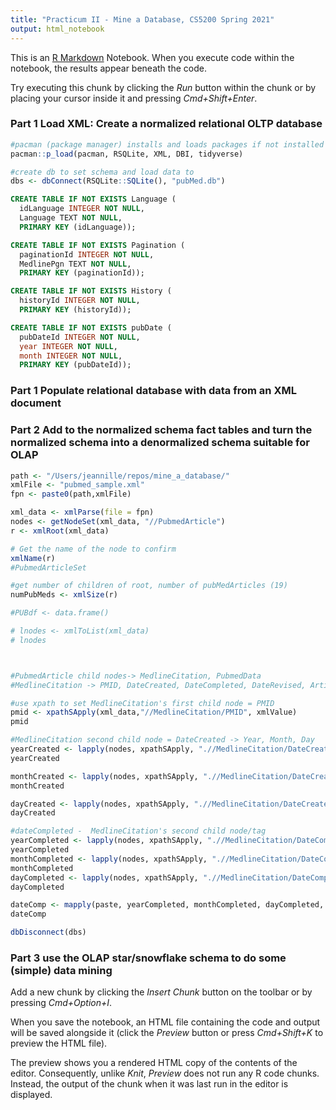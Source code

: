 ```yaml
---
title: "Practicum II - Mine a Database, CS5200 Spring 2021"
output: html_notebook
---
```


This is an [R Markdown](http://rmarkdown.rstudio.com) Notebook. When you execute code within the notebook, the results appear beneath the code. 

Try executing this chunk by clicking the *Run* button within the chunk or by placing your cursor inside it and pressing *Cmd+Shift+Enter*. 


### Part 1 Load XML: Create a normalized relational OLTP database
```r
#pacman (package manager) installs and loads packages if not installed
pacman::p_load(pacman, RSQLite, XML, DBI, tidyverse)

#create db to set schema and load data to
dbs <- dbConnect(RSQLite::SQLite(), "pubMed.db")

```



```sql

CREATE TABLE IF NOT EXISTS Language (
  idLanguage INTEGER NOT NULL,
  Language TEXT NOT NULL,
  PRIMARY KEY (idLanguage));

```


```sql

CREATE TABLE IF NOT EXISTS Pagination (
  paginationId INTEGER NOT NULL,
  MedlinePgn TEXT NOT NULL,
  PRIMARY KEY (paginationId));

```

```sql

CREATE TABLE IF NOT EXISTS History (
  historyId INTEGER NOT NULL,
  PRIMARY KEY (historyId));

```


```sql

CREATE TABLE IF NOT EXISTS pubDate (
  pubDateId INTEGER NOT NULL,
  year INTEGER NOT NULL, 
  month INTEGER NOT NULL,
  PRIMARY KEY (pubDateId));

```


### Part 1 Populate relational database with data from an XML document
### Part 2 Add to the normalized schema fact tables and turn the normalized schema into a denormalized schema suitable for OLAP


```r

path <- "/Users/jeannille/repos/mine_a_database/"
xmlFile <- "pubmed_sample.xml"
fpn <- paste0(path,xmlFile)

xml_data <- xmlParse(file = fpn)
nodes <- getNodeSet(xml_data, "//PubmedArticle") 
r <- xmlRoot(xml_data)

# Get the name of the node to confirm
xmlName(r)
#PubmedArticleSet

#get number of children of root, number of pubMedArticles (19)
numPubMeds <- xmlSize(r)

#PUBdf <- data.frame()

# lnodes <- xmlToList(xml_data)
# lnodes




```


```r
#PubmedArticle child nodes-> MedlineCitation, PubmedData
#MedlineCitation -> PMID, DateCreated, DateCompleted, DateRevised, Article, MedlineJournalnfo, OtherID, KeywordList

#use xpath to set MedlineCitation's first child node = PMID
pmid <- xpathSApply(xml_data,"//MedlineCitation/PMID", xmlValue)
pmid

#MedlineCitation second child node = DateCreated -> Year, Month, Day
yearCreated <- lapply(nodes, xpathSApply, ".//MedlineCitation/DateCreated/Year/node()", xmlValue)
yearCreated

monthCreated <- lapply(nodes, xpathSApply, ".//MedlineCitation/DateCreated/Month", xmlValue)
monthCreated

dayCreated <- lapply(nodes, xpathSApply, ".//MedlineCitation/DateCreated/Day", xmlValue)
dayCreated


```


```r
#dateCompleted -  MedlineCitation's second child node/tag
yearCompleted <- lapply(nodes, xpathSApply, ".//MedlineCitation/DateCompleted/Year", xmlValue)
yearCompleted
monthCompleted <- lapply(nodes, xpathSApply, ".//MedlineCitation/DateCompleted//Month", xmlValue)
monthCompleted
dayCompleted <- lapply(nodes, xpathSApply, ".//MedlineCitation/DateCompleted/Day", xmlValue)
dayCompleted

dateComp <- mapply(paste, yearCompleted, monthCompleted, dayCompleted, collapse = "")
dateComp

```



```r

dbDisconnect(dbs)

```


### Part 3 use the OLAP star/snowflake schema to do some (simple) data mining


Add a new chunk by clicking the *Insert Chunk* button on the toolbar or by pressing *Cmd+Option+I*.

When you save the notebook, an HTML file containing the code and output will be saved alongside it (click the *Preview* button or press *Cmd+Shift+K* to preview the HTML file). 

The preview shows you a rendered HTML copy of the contents of the editor. Consequently, unlike *Knit*, *Preview* does not run any R code chunks. Instead, the output of the chunk when it was last run in the editor is displayed.

